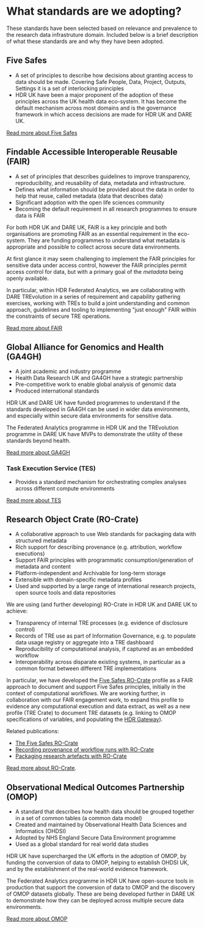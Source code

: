 # What standards are we adopting?

These standards have been selected based on relevance and prevalence to the research data infrastruture domain. Included below is a brief description of what these standards are and why they have been adopted.

## Five Safes
- A set of principles to describe how decisions about granting access to data should be made. Covering Safe People, Data, Project, Outputs, Settings it is a set of interlocking principles
- HDR UK have been a major proponent of the adoption of these principles across the UK health data eco-system. It has become the default mechanism across most domains and is the governance framework in which access decisions are made for HDR UK and DARE UK.

[Read more about Five Safes](https://ukdataservice.ac.uk/help/secure-lab/what-is-the-five-safes-framework/)

## Findable Accessible Interoperable Reusable (FAIR)
- A set of principles that describes guidelines to improve transparency, reproducibility, and reusability of data, metadata and infrastructure.
- Defines what information should be provided about the data in order to help that reuse, called metadata (data that describes data)
- Significant adoption with the open life sciences community
- Becoming the default requirement in all research programmes to ensure data is FAIR

For both HDR UK and DARE UK, FAIR is a key principle and both organisations are promoting FAIR as an essential requirement in the eco-system. They are funding programmes to understand what metadata is appropriate and possible to collect across secure data environments.

At first glance it may seem challenging to implement the FAIR principles for sensitive data under access control, however the FAIR principles permit access control for data, but with a primary goal of the _metadata_ being openly available. 

In particular, within HDR Federated Analytics, we are collaborating with DARE TREvolution in a series of requirement and capability gathering exercises, working with TREs to build a joint understanding and common approach, guidelines and tooling to implementing "just enough" FAIR within the constraints of secure TRE operations. 

[Read more about FAIR](https://www.go-fair.org/fair-principles/)

## Global Alliance for Genomics and Health (GA4GH)
- A joint academic and industry programme
- Health Data Research UK and GA4GH have a strategic partnership
- Pre-competitive work to enable global analysis of genomic data
- Produced international standards

HDR UK and DARE UK have funded programmes to understand if the standards developed in GA4GH can be used in wider data environments, and especially within secure data environments for sensitive data.

The Federated Analytics programme in HDR UK and the TREvolution programme in DARE UK have MVPs to demonstrate the utility of these standards beyond health.

[Read more about GA4GH](https://www.ga4gh.org)

### Task Execution Service (TES)
- Provides a standard mechanism for orchestrating complex analyses across different compute environments

[Read more about TES](https://www.ga4gh.org/product/task-execution-service-tes/)

## Research Object Crate (RO-Crate)

- A collaborative approach to use Web standards for packaging data with structured metadata
- Rich support for describing provenance (e.g. attribution, workflow executions)
- Support FAIR principles with programmatic consumption/generation of metadata and content
- Platform-independent and Archivable for long-term storage
- Extensible with domain-specific metadata profiles
- Used and supported by a large range of international research projects, open source tools and data repositories

We are using (and further developing) RO-Crate in HDR UK and DARE UK to achieve:
- Transparency of internal TRE processes (e.g. evidence of disclosure control)
- Records of TRE use as part of Information Governance, e.g. to populate data usage registry or aggregate into a TRE dashboard 
- Reproducibility of computational analysis, if captured as an embedded workflow
- Interoperability across disparate existing systems, in particular as a common format between different TRE implementations

In particular, we have developed the [Five Safes RO-Crate](https://w3id.org/5s-crate/) profile as a FAIR approach to document and support Five Safes principles, initially in the context of computational workflows. We are working further, in collaboration with our FAIR engagement work, to expand this profile to evidence any computational execution and data extract, as well as a new profile (TRE Crate) to document TRE datasets (e.g. linking to OMOP specifications of variables, and populating the [HDR Gateway](https://healthdatagateway.org/)).

Related publications:
- [The Five Safes RO-Crate](https://doi.org/10.52825/ocp.v5i.1419)
- [Recording provenance of workflow runs with RO-Crate](https://doi.org/10.1371/journal.pone.0309210)
- [Packaging research artefacts with RO-Crate](https://doi.org/10.3233/DS-210053)

[Read more about RO-Crate](https://www.researchobject.org/ro-crate/). 

## Observational Medical Outcomes Partnership (OMOP)
- A standard that describes how health data should be grouped together in a set of common tables (a common data model)
- Created and maintained by Observational Health Data Sciences and Informatics (OHDSI)
- Adopted by NHS England Secure Data Environment programme
- Used as a global standard for real world data studies

HDR UK have supercharged the UK efforts in the adoption of OMOP, by funding the conversion of data to OMOP, helping to establish OHDSI UK, and by the establishment of the real-world evidence framework.

The Federated Analytics programme in HDR UK have open-source tools in production that support the conversion of data to OMOP and the discovery of OMOP datasets globally. These are being developed further in DARE UK to demonstrate how they can be deployed across multiple secure data environments.

[Read more about OMOP](https://www.ohdsi.org/data-standardization/)
